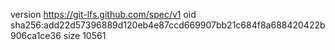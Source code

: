 version https://git-lfs.github.com/spec/v1
oid sha256:add22d57396889d120eb4e87ccd669907bb21c684f8a688420422b906ca1ce36
size 10561
